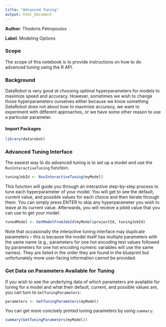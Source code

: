 ```yaml
---
title: "Advanced Tuning"
output: html_document
---
```


**Author**: Thodoris Petropoulos

**Label**: Modeling Options

### Scope
The scope of this notebook is to provide instructions on how to do advanced tuning using the R API.

### Background

DataRobot is very good at choosing optimal hyperparameters for models to maximize speed and accuracy. However, sometimes we wish to change those hyperparameters ourselves either because we know something DataRobot does not about how to maximize accuracy, we want to experiment with different approaches, or we have some other reason to use a particular parameter.

#### Import Packages

```r
library(datarobot)
```

### Advanced Tuning Interface
The easiest way to do advanced tuning is to set up a model and use the <code>RunInteractiveTuning</code> function.

```r
tuningJobId <- RunInteractiveTuning(myModel)
```

This function will guide you through an interactive step-by-step process to tune each hyperparameter of your model. You will get to see the default, current value, and possible values for each choice and then iterate through them. You can simply press ENTER to skip any hyperparameter you wish to leave at its current value. Afterwards, you will receive a jobId value that you can use to get your model:

```r
tunedModel <- GetModelFromJobId(myModel$projectId, tuningJobId)
```

Note that occasionally the interactive tuning interface may duplicate parameters – this is because the model itself has multiple parameters with the same name (e.g., parameters for one hot encoding text values followed by parameters for one hot encoding numeric variables will use the same names). They are listed in the order they are found in the blueprint but unfortunately more user-facing information cannot be provided.

### Get Data on Parameters Available for Tuning
If you wish to see the underlying data of which parameters are available for tuning for a model and what their default, current, and possible values are, you can turn to <code>GetTuningParameters</code>:

```r
parameters <- GetTuningParameters(myModel)
```

You can get more concisely printed tuning parameters by using <code>summary</code>:

```r
summary(GetTuningParameters(myModel))
```
